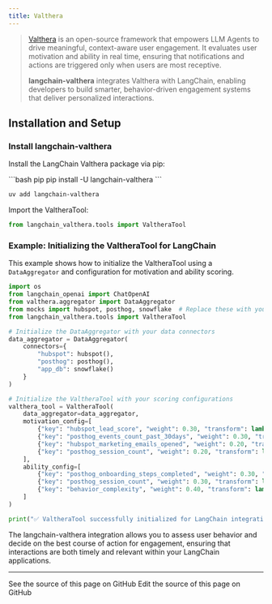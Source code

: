 ```yaml
---
title: Valthera
---
```


> [Valthera](https://github.com/valthera/valthera) is an open-source framework that empowers LLM Agents to drive meaningful, context-aware user engagement. It evaluates user motivation and ability in real time, ensuring that notifications and actions are triggered only when users are most receptive.
>
> **langchain-valthera** integrates Valthera with LangChain, enabling developers to build smarter, behavior-driven engagement systems that deliver personalized interactions.

## Installation and Setup

### Install langchain-valthera

Install the LangChain Valthera package via pip:

<CodeGroup>
```bash pip
pip install -U langchain-valthera
```

```bash uv
uv add langchain-valthera
```
</CodeGroup>

Import the ValtheraTool:

```python
from langchain_valthera.tools import ValtheraTool
```

### Example: Initializing the ValtheraTool for LangChain

This example shows how to initialize the ValtheraTool using a `DataAggregator` and configuration for motivation and ability scoring.

```python
import os
from langchain_openai import ChatOpenAI
from valthera.aggregator import DataAggregator
from mocks import hubspot, posthog, snowflake  # Replace these with your actual connector implementations
from langchain_valthera.tools import ValtheraTool

# Initialize the DataAggregator with your data connectors
data_aggregator = DataAggregator(
    connectors={
        "hubspot": hubspot(),
        "posthog": posthog(),
        "app_db": snowflake()
    }
)

# Initialize the ValtheraTool with your scoring configurations
valthera_tool = ValtheraTool(
    data_aggregator=data_aggregator,
    motivation_config=[
        {"key": "hubspot_lead_score", "weight": 0.30, "transform": lambda x: min(x, 100) / 100.0},
        {"key": "posthog_events_count_past_30days", "weight": 0.30, "transform": lambda x: min(x, 50) / 50.0},
        {"key": "hubspot_marketing_emails_opened", "weight": 0.20, "transform": lambda x: min(x / 10.0, 1.0)},
        {"key": "posthog_session_count", "weight": 0.20, "transform": lambda x: min(x / 5.0, 1.0)}
    ],
    ability_config=[
        {"key": "posthog_onboarding_steps_completed", "weight": 0.30, "transform": lambda x: min(x / 5.0, 1.0)},
        {"key": "posthog_session_count", "weight": 0.30, "transform": lambda x: min(x / 10.0, 1.0)},
        {"key": "behavior_complexity", "weight": 0.40, "transform": lambda x: 1 - (min(x, 5) / 5.0)}
    ]
)

print("✅ ValtheraTool successfully initialized for LangChain integration!")
```


The langchain-valthera integration allows you to assess user behavior and decide on the best course of action for engagement, ensuring that interactions are both timely and relevant within your LangChain applications.

---

<CardGroup cols={2}>
  <Card title="View Source" icon="eye" href="https://github.com/langchain-ai/docs/blob/main/src/oss/python/integrations/providers/valthera.mdx">
    See the source of this page on GitHub
  </Card>
  <Card title="Edit Source" icon="pen-to-square" href="https://github.com/langchain-ai/docs/edit/main/src/oss/python/integrations/providers/valthera.mdx">
    Edit the source of this page on GitHub
  </Card>
</CardGroup>
